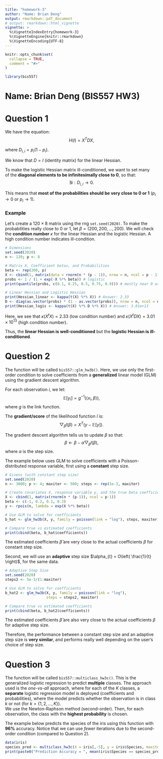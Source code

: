 ```yaml
---
title: "homework-3"
author: "Name: Brian Deng"
output: rmarkdown::pdf_document
# output: rmarkdown::html_vignette
vignette: >
  %\VignetteIndexEntry{homework-3}
  %\VignetteEngine{knitr::rmarkdown}
  %\VignetteEncoding{UTF-8}
---
```


```r
knitr::opts_chunk$set(
  collapse = TRUE,
  comment = "#>"
)
```

```r
library(bis557)
```

# Name: Brian Deng (BIS557 HW3)

# Question 1

We have the equation: 
$$
H(l) = X^{T}DX, 
$$

where $D_{i,i}=p_{i} (1-p_{i})$. 

We know that $D=I$ (identity matrix) for the linear Hessian. 

To make the logistic Hessian matrix ill-conditioned, we want to set many   
of the **diagonal elements to be infinitesimally close to 0**, so that: 
$$
\exists i : D_{i,i} \rightarrow 0. 
$$

This means that **most of the probabilities should be very close to 0 or 1** 
($p_{i} \rightarrow 0$ or $p_{i} \rightarrow 1$). 

### Example

Let's create a $120 \times 8$ matrix using the rng `set.seed(2020)`. 
To make the probabilities really close to $0$ or $1$, let 
$\beta=(200,200,...,200)$. 
We will check the **condition number** $\kappa$ for the linear Hessian and the 
logistic Hessian. 
A high condition number indicates ill-condition. 
```r
# Dimensions
set.seed(2020)
n <- 120; p <- 8

# Matrix X, Coefficient betas, and Probabilities
beta <- rep(200, p)
X <- cbind(1, matrix(data = rnorm(n * (p - 1)), nrow = n, ncol = p - 1))
probs <- 1 / (1 + exp(-X %*% beta)) # logistic
print(quantile(probs, c(0.1, 0.25, 0.5, 0.75, 0.9))) # mostly near 0 or 1

# Linear Hessian and Logistic Hessian
print(Hessian_linear <- kappa(t(X) %*% X)) # Answer: 2.33
D <- diag(as.vector(probs) * (1 - as.vector(probs)), nrow = n, ncol = n)
print(Hessian_logis <- kappa(t(X) %*% D %*% X)) # Answer: 3.01e+13
```

Here, we see that $\kappa (X^{t} X) = 2.33$ (low condition number) and 
$\kappa (X^{t} DX) = 3.01 \times 10^{13}$ (high condition number). 

Thus, the **linear Hessian is well-conditioned** but 
the **logistic Hessian is ill-conditioned**. 

# Question 2

The function will be called `bis557::glm_hw3b()`. 
Here, we use only the first-order condition to solve coefficients from a 
**generalized** linear model (GLM) using the gradient descent algorithm. 

For each observation $i$, we let: 
$$
\mathbb{E}[y_i] = g^{-1}(\langle x_i, \beta \rangle), 
$$
where $g$ is the link function. 

The **gradient/score** of the likelihood function $l$ is: 
$$
\bigtriangledown_{\beta} l(\beta) = X^{T}(y - \mathbb{E}[y]). 
$$

The gradient descent algorithm tells us to update $\beta$ so that: 
$$
\beta \leftarrow \beta - \alpha \bigtriangledown_{\beta} l(\beta), 
$$
where $\alpha$ is the step size. 

The example below uses GLM to solve coefficients with a Poisson-distributed 
response variable, first using a **constant** step size. 
```r
# Givens (with constant step size)
set.seed(2020)
n <- 3000; p <- 4; maxiter <- 500; steps <- rep(1e-3, maxiter)

# Create covariates X, response variable y, and the true beta coefficients
X <- cbind(1, matrix(rnorm(n * (p-1)), ncol = p-1))
beta <- c(-1, 0.2, 0.1, 0.3)
y <- rpois(n, lambda = exp(X %*% beta))

# Use GLM to solve for coefficients
b_hat <- glm_hw3b(X, y, family = poisson(link = "log"), steps, maxiter)

# Compare true vs estimated coefficients
print(cbind(beta, b_hat$coefficients))
```

The estimated coefficients $\hat\beta$ are very close to the actual 
coefficients $\beta$ for constant step size. 

Second, we will use an **adaptive** step size 
$\alpha_{t} = O\left( \frac{1}{t} \right)$, for the same data. 
```r
# Adaptive Step Size
set.seed(2020)
steps2 <- 5e-3/(1:maxiter)

# Use GLM to solve for coefficients
b_hat2 <- glm_hw3b(X, y, family = poisson(link = "log"), 
                   steps = steps2, maxiter)

# Compare true vs estimated coefficients
print(cbind(beta, b_hat2$coefficients))
```

The estimated coefficients $\hat\beta$ are also very close to the actual 
coefficients $\beta$ for adaptive step size. 

Therefore, the performance between a constant step size and an adaptive step 
size is **very similar**, and performs really well depending on the user's 
choice of step size. 

# Question 3

The function will be called `bis557::multiclass_hw3c()`. 
This is the generalized logistic regression to predict **multiple** classes. 
The approach used is the *one-vs-all* approach, where for each of the $K$ 
classes, a **separate** logistic regression model is deployed (coefficients and 
probabilities), where the model predicts whether the observation is in class 
$k$ or not (for $k = \{1,2,...,K\}$).  
We use the Newton-Raphson method (second-order). 
Then, for each observation, the class with the **highest probability** is chosen. 

The example below predicts the species of the iris using this function with 
**96%** accuracy. 
Notice that we can use *fewer* iterations due to the second-order condition 
(compared to Question 2). 
```r
data(iris)
species_pred <- multiclass_hw3c(X = iris[,-5], y = iris$Species, maxiter = 60)
print(paste0("Prediction Accuracy = ", mean(iris$Species == species_pred)))
```
